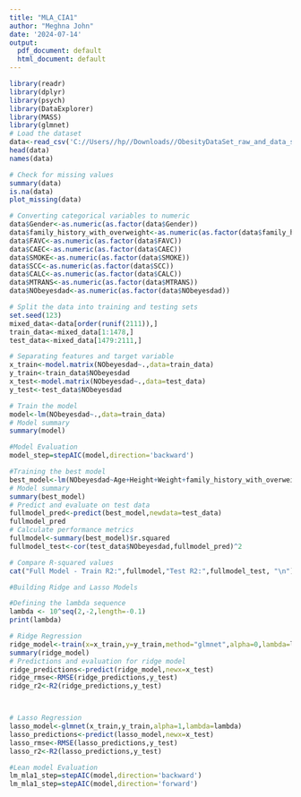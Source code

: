 ---
title: "MLA_CIA1"
author: "Meghna John"
date: '2024-07-14'
output:
  pdf_document: default
  html_document: default
---

```{r}
library(readr)
library(dplyr)
library(psych)
library(DataExplorer)
library(MASS)
library(glmnet)
# Load the dataset
data<-read_csv('C://Users//hp//Downloads//ObesityDataSet_raw_and_data_sinthetic.csv')
head(data)
names(data)
```

```{r}
# Check for missing values
summary(data)
is.na(data)
plot_missing(data)
```

```{r}
# Converting categorical variables to numeric
data$Gender<-as.numeric(as.factor(data$Gender))
data$family_history_with_overweight<-as.numeric(as.factor(data$family_history_with_overweight))
data$FAVC<-as.numeric(as.factor(data$FAVC))
data$CAEC<-as.numeric(as.factor(data$CAEC))
data$SMOKE<-as.numeric(as.factor(data$SMOKE))
data$SCC<-as.numeric(as.factor(data$SCC))
data$CALC<-as.numeric(as.factor(data$CALC))
data$MTRANS<-as.numeric(as.factor(data$MTRANS))
data$NObeyesdad<-as.numeric(as.factor(data$NObeyesdad))
```

```{r}
# Split the data into training and testing sets
set.seed(123)
mixed_data<-data[order(runif(2111)),]
train_data<-mixed_data[1:1478,]
test_data<-mixed_data[1479:2111,]

# Separating features and target variable
x_train<-model.matrix(NObeyesdad~.,data=train_data)
y_train<-train_data$NObeyesdad
x_test<-model.matrix(NObeyesdad~.,data=test_data)
y_test<-test_data$NObeyesdad

```

```{r}
# Train the model
model<-lm(NObeyesdad~.,data=train_data)
# Model summary
summary(model)

#Model Evaluation
model_step=stepAIC(model,direction='backward')

#Training the best model
best_model<-lm(NObeyesdad~Age+Height+Weight+family_history_with_overweight+FAVC+FCVC+NCP+CAEC+CH2O+SCC+FAF,data=train_data)
# Model summary
summary(best_model)
# Predict and evaluate on test data
fullmodel_pred<-predict(best_model,newdata=test_data)
fullmodel_pred
# Calculate performance metrics
fullmodel<-summary(best_model)$r.squared
fullmodel_test<-cor(test_data$NObeyesdad,fullmodel_pred)^2

# Compare R-squared values
cat("Full Model - Train R2:",fullmodel,"Test R2:",fullmodel_test, "\n")

```

```{r}
#Building Ridge and Lasso Models

#Defining the lambda sequence
lambda <- 10^seq(2,-2,length=-0.1)
print(lambda)

# Ridge Regression
ridge_model<-train(x=x_train,y=y_train,method="glmnet",alpha=0,lambda=lambda)
summary(ridge_model)
# Predictions and evaluation for ridge model
ridge_predictions<-predict(ridge_model,newx=x_test)
ridge_rmse<-RMSE(ridge_predictions,y_test)
ridge_r2<-R2(ridge_predictions,y_test)



# Lasso Regression
lasso_model<-glmnet(x_train,y_train,alpha=1,lambda=lambda)
lasso_predictions<-predict(lasso_model,newx=x_test)
lasso_rmse<-RMSE(lasso_predictions,y_test)
lasso_r2<-R2(lasso_predictions,y_test)
```


```{r}


#Lean model Evaluation
lm_mla1_step=stepAIC(model,direction='backward')
lm_mla1_step=stepAIC(model,direction='forward')

```